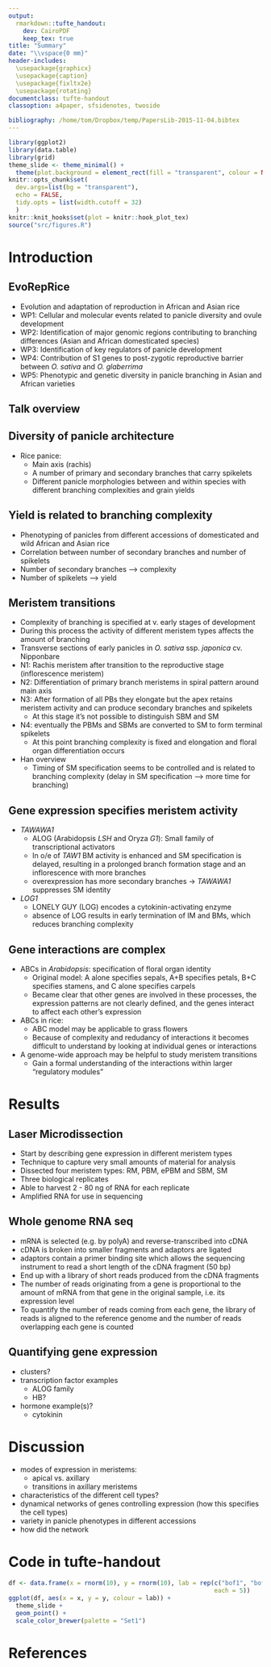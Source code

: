 ```yaml
---
output:
  rmarkdown::tufte_handout:
    dev: CairoPDF
    keep_tex: true
title: "Summary"
date: "\\vspace{0 mm}"
header-includes:
  \usepackage{graphicx}
  \usepackage{caption}
  \usepackage{fixltx2e}
  \usepackage{rotating}
documentclass: tufte-handout
classoption: a4paper, sfsidenotes, twoside

bibliography: /home/tom/Dropbox/temp/PapersLib-2015-11-04.bibtex
---
```


```r
library(ggplot2)
library(data.table)
library(grid)
theme_slide <- theme_minimal() +
  theme(plot.background = element_rect(fill = "transparent", colour = NA))
knitr::opts_chunk$set(
  dev.args=list(bg = "transparent"),
  echo = FALSE,
  tidy.opts = list(width.cutoff = 32)
  )
knitr::knit_hooks$set(plot = knitr::hook_plot_tex)
source("src/figures.R")
```

# Introduction

## EvoRepRice

* Evolution and adaptation of reproduction in African and Asian rice
* WP1: Cellular and molecular events related to panicle diversity and ovule development
* WP2: Identification of major genomic regions contributing to branching differences (Asian and African domesticated species)
* WP3: Identification of key regulators of panicle development
* WP4: Contribution of S1 genes to post-zygotic reproductive barrier between *O. sativa* and *O. glaberrima*
* WP5: Phenotypic and genetic diversity in panicle branching in Asian and African varieties

## Talk overview

## Diversity of panicle architecture

* Rice panice:
    * Main axis (rachis)
    * A number of primary and secondary branches that carry spikelets
    * Different panicle morphologies between and within species with different branching complexities and grain yields
    
## Yield is related to branching complexity

* Phenotyping of panicles from different accessions of domesticated and wild African and Asian rice
* Correlation between number of secondary branches and number of spikelets
* Number of secondary branches --> complexity
* Number of spikelets --> yield

## Meristem transitions

* Complexity of branching is specified at v. early stages of development
* During this process the activity of different meristem types affects the amount of branching
* Transverse sections of early panicles in *O. sativa* ssp. *japonica* cv. Nipponbare
* N1: Rachis meristem after transition to the reproductive stage (inflorescence meristem)
* N2: Differentiation of primary branch meristems in spiral pattern around main axis
* N3: After formation of all PBs they elongate but the apex retains meristem activity and can produce secondary branches and spikelets
    * At this stage it's not possible to distinguish SBM and SM
* N4: eventually the PBMs and SBMs are converted to SM to form terminal spikelets
    * At this point branching complexity is fixed and elongation and floral organ differentiation occurs
* Han overview
    * Timing of SM specification seems to be controlled and is related to branching complexity (delay in SM specification --> more time for branching) 

## Gene expression specifies meristem activity

* *TAWAWA1*
    * ALOG (Arabidopsis *LSH* and Oryza *G1*): Small family of transcriptional activators
    * In o/e of *TAW1* BM activity is enhanced and SM specification is delayed, resulting in a prolonged branch formation stage and an inflorescence with more branches
    * overexpression has more secondary branches -> *TAWAWA1* suppresses SM identity
* *LOG1*
    * LONELY GUY (LOG) encodes a cytokinin-activating enzyme
    * absence of LOG results in early termination of IM and BMs, which reduces branching complexity

## Gene interactions are complex 

* ABCs in *Arabidopsis*: specification of floral organ identity
    * Original model: A alone specifies sepals, A+B specifies petals, B+C specifies stamens, and C alone specifies carpels
    * Became clear that other genes are involved in these processes, the expression patterns are not clearly defined, and the genes interact to affect each other's expression
* ABCs in rice:
    * ABC model may be applicable to grass flowers
    * Because of complexity and redudancy of interactions it becomes difficult to understand by looking at individual genes or interactions
* A genome-wide approach may be helpful to study meristem transitions
    * Gain a formal understanding of the interactions within larger "regulatory modules"   

# Results

## Laser Microdissection

* Start by describing gene expression in different meristem types
* Technique to capture very small amounts of material for analysis
* Dissected four meristem types: RM, PBM, ePBM and SBM, SM
* Three biological replicates
* Able to harvest 2 - 80 ng of RNA for each replicate
* Amplified RNA for use in sequencing

## Whole genome RNA seq

* mRNA is selected (e.g. by polyA) and reverse-transcribed into cDNA
* cDNA is broken into smaller fragments and adaptors are ligated
* adaptors contain a primer binding site which allows the sequencing instrument to read a short length of the cDNA fragment (50 bp)
* End up with a library of short reads produced from the cDNA fragments
* The number of reads originating from a gene is proportional to the amount of mRNA from that gene in the original sample, i.e. its expression level
* To quantify the number of reads coming from each gene, the library of reads is aligned to the reference genome and the number of reads overlapping each gene is counted

## Quantifying gene expression

* clusters?
* transcription factor examples
    * ALOG family
    * HB?
* hormone example(s)?
    * cytokinin


# Discussion

* modes of expression in meristems:
    * apical vs. axillary
    * transitions in axillary meristems
* characteristics of the different cell types?
* dynamical networks of genes controlling expression (how this specifies the cell types)
* variety in panicle phenotypes in different accessions
* how did the network 

# Code in tufte-handout
```r
df <- data.frame(x = rnorm(10), y = rnorm(10), lab = rep(c("bof1", "bof2"),
                                                         each = 5))
ggplot(df, aes(x = x, y = y, colour = lab)) +
  theme_slide +
  geom_point() +
  scale_color_brewer(palette = "Set1")
```

# References
